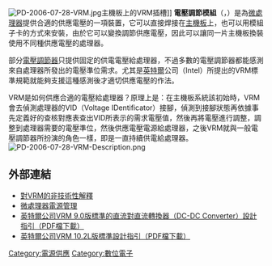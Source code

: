 {{noteTA
|T=zh-hans:电压调节模块; zh-hant:電壓調節模組;
}}

[[File:PD-2006-07-28-VRM.jpg|thumb]]主機板上的VRM插槽]]
'''電壓調節模組'''（{{lang-en|Voltage Regulator Module}}，{{lang|en|VRM}}）是為[[微處理器|微處理器]]提供合適的供應電壓的一項裝置，它可以直接焊接在[[主機板|主機板]]上，也可以用模組子卡的方式來安裝，由於它可以變換調節供應電壓，因此可以讓同一片主機板換裝使用不同種供應電壓的處理器。

部分[[電壓調節器|電壓調節器]]只提供固定的供電電壓給處理器，不過多數的電壓調節器都能感測來自處理器所發出的電壓準位需求。尤其是[[英特爾|英特爾]]公司（Intel）所提出的VRM標準規範就能夠支援這種感測後才適切供應電壓的作法。

VRM是如何供應合適的電壓給處理器？原理上是：在主機板系統該初始時，VRM會去偵測處理器的VID（Voltage IDentificator）接腳，偵測到接腳狀態再依據事先定義好的查核對應表查出VID所表示的需求電壓值，然後再將電壓進行調整，調整到處理器需要的電壓準位，然後供應電壓電源給處理器，之後VRM就與一般電壓調節器所扮演的角色一樣，即是一直持續供電給處理器。
[[File:PD-2006-07-28-VRM-Description.png|thumb]]

== 外部連結 ==
*[http://whatis.techtarget.com/definition/0,,sid9_gci213326,00.html 對VRM的非技術性解釋]{{en}}
*[https://web.archive.org/web/20060622200311/http://www.elecdesign.com/Articles/ArticleID/8637/8637.html 微處理器電源管理]{{en}}
*[http://www.intel.com/design/pentium4/guides/249205.htm 英特爾公司VRM 9.0版標準的直流對直流轉換器（DC-DC Converter）設計指引（PDF檔下載）]{{en}}
*[http://www.intel.com/design/xeon/guides/306761.htm 英特爾公司VRM 10.2L版標準設計指引（PDF檔下載）]{{en}}

{{电脑基本部件}}
{{Authority control}}
{{compu-stub}}

[[Category:電源供應|Category:電源供應]]
[[Category:數位電子|Category:數位電子]]